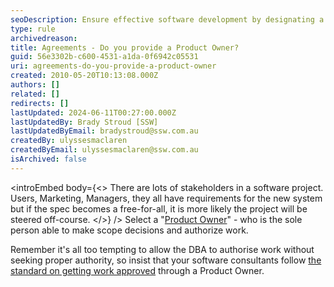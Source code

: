 ```yaml
---
seoDescription: Ensure effective software development by designating a Product Owner to make scope decisions and authorize work
type: rule
archivedreason:
title: Agreements - Do you provide a Product Owner?
guid: 56e3302b-c600-4531-a1da-0f6942c05531
uri: agreements-do-you-provide-a-product-owner
created: 2010-05-20T10:13:08.000Z
authors: []
related: []
redirects: []
lastUpdated: 2024-06-11T00:27:00.000Z
lastUpdatedBy: Brady Stroud [SSW]
lastUpdatedByEmail: bradystroud@ssw.com.au
createdBy: ulyssesmaclaren
createdByEmail: ulyssesmaclaren@ssw.com.au
isArchived: false
---
```


<introEmbed
  body={<>
There are lots of stakeholders in a software project. Users, Marketing, Managers, they all have requirements for the new system but if the spec becomes a free-for-all, it is more likely the project will be steered off-course.
  </>}
/>
Select a "[Product Owner](/management-do-you-know-who-has-authority)" - who is the sole person able to make scope decisions and authorize work.

Remember it's all too tempting to allow the DBA to authorise work without seeking proper authority, so insist that your software consultants follow [the standard on getting work approved](/approval-do-you-get-work-approved-before-you-do-it) through a Product Owner.
